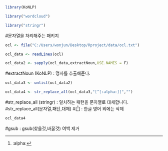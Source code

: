 ```r
library(KoNLP)
```

```r
library("wordcloud")
```

```r
library("stringr")
```
#문자열을 처리해주는 패키지
```r
ocl <- file("C:/Users/wonjun/Desktop/Rproject/data/ocl.txt")
```

```r
ocl_data <- readLines(ocl)
```

```r
ocl_data2 <- sapply(ocl_data,extractNoun,USE.NAMES = F)
```
#extractNoun (KoNLP) : 명사를 추출해준다.
```r
ocl_data3 <- unlist(ocl_data2)
```

```r
ocl_data4 <- str_replace_all(ocl_data3,"[^[:alpha:]]","")
```
#str_replace_all (stringr) : 일치하는 패턴을 문자열로 대체합니다.
#str_replace_all(문자열,패턴,대체)
#[^[:alpha:]] : 한글 영어 외에는 삭제
```r
ocl_data4
```
#gsub : gsub(찾을것,바꿀것) 여백 제거